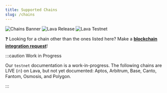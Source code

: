 ```yaml
---
title: Supported Chains
slug: /chains
---
```


![Chains Banner](/img/banner/Chains-e230f1fbe1b97c1aa1cee84e829ccd2e.jpg)
![Lava Release](https://img.shields.io/github/v/release/lavanet/lava)
![Lava Testnet](https://img.shields.io/badge/lava--testnet--2-red)


<DocCardList />

❓ Looking for a chain other than the ones listed here?
Make a [**blockchain integration request**](https://lavanet.upvoty.com/b/blockchain-integration-request/)!

:::caution Work in Progress

Our `testnet` documentation is a work-in-progress. The following chains are LIVE (🔥) on Lava, but not yet documented: Aptos, Arbitrum, Base, Canto, Fantom, Osmosis, and Polygon.

:::
